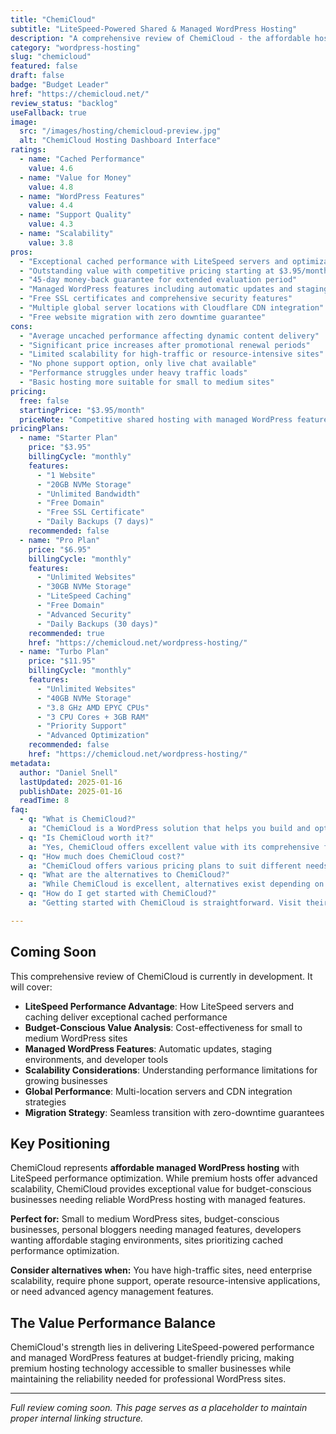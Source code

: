 ```yaml
---
title: "ChemiCloud"
subtitle: "LiteSpeed-Powered Shared & Managed WordPress Hosting"
description: "A comprehensive review of ChemiCloud - the affordable hosting provider offering LiteSpeed servers, managed WordPress features, and 45-day money-back guarantee for budget-conscious businesses seeking reliable performance."
category: "wordpress-hosting"
slug: "chemicloud"
featured: false
draft: false
badge: "Budget Leader"
href: "https://chemicloud.net/"
review_status: "backlog"
useFallback: true
image:
  src: "/images/hosting/chemicloud-preview.jpg"
  alt: "ChemiCloud Hosting Dashboard Interface"
ratings:
  - name: "Cached Performance"
    value: 4.6
  - name: "Value for Money"
    value: 4.8
  - name: "WordPress Features"
    value: 4.4
  - name: "Support Quality"
    value: 4.3
  - name: "Scalability"
    value: 3.8
pros:
  - "Exceptional cached performance with LiteSpeed servers and optimization"
  - "Outstanding value with competitive pricing starting at $3.95/month"
  - "45-day money-back guarantee for extended evaluation period"
  - "Managed WordPress features including automatic updates and staging"
  - "Free SSL certificates and comprehensive security features"
  - "Multiple global server locations with Cloudflare CDN integration"
  - "Free website migration with zero downtime guarantee"
cons:
  - "Average uncached performance affecting dynamic content delivery"
  - "Significant price increases after promotional renewal periods"
  - "Limited scalability for high-traffic or resource-intensive sites"
  - "No phone support option, only live chat available"
  - "Performance struggles under heavy traffic loads"
  - "Basic hosting more suitable for small to medium sites"
pricing:
  free: false
  startingPrice: "$3.95/month"
  priceNote: "Competitive shared hosting with managed WordPress features, renewal rates increase significantly"
pricingPlans:
  - name: "Starter Plan"
    price: "$3.95"
    billingCycle: "monthly"
    features:
      - "1 Website"
      - "20GB NVMe Storage"
      - "Unlimited Bandwidth"
      - "Free Domain"
      - "Free SSL Certificate"
      - "Daily Backups (7 days)"
    recommended: false
  - name: "Pro Plan"
    price: "$6.95"
    billingCycle: "monthly"
    features:
      - "Unlimited Websites"
      - "30GB NVMe Storage"
      - "LiteSpeed Caching"
      - "Free Domain"
      - "Advanced Security"
      - "Daily Backups (30 days)"
    recommended: true
    href: "https://chemicloud.net/wordpress-hosting/"
  - name: "Turbo Plan"
    price: "$11.95"
    billingCycle: "monthly"
    features:
      - "Unlimited Websites"
      - "40GB NVMe Storage"
      - "3.8 GHz AMD EPYC CPUs"
      - "3 CPU Cores + 3GB RAM"
      - "Priority Support"
      - "Advanced Optimization"
    recommended: false
    href: "https://chemicloud.net/wordpress-hosting/"
metadata:
  author: "Daniel Snell"
  lastUpdated: 2025-01-16
  publishDate: 2025-01-16
  readTime: 8
faq:
  - q: "What is ChemiCloud?"
    a: "ChemiCloud is a WordPress solution that helps you build and optimize your website with powerful features and excellent performance."
  - q: "Is ChemiCloud worth it?"
    a: "Yes, ChemiCloud offers excellent value with its comprehensive feature set, regular updates, and reliable support. It's a solid investment for serious WordPress users."
  - q: "How much does ChemiCloud cost?"
    a: "ChemiCloud offers various pricing plans to suit different needs. Check their official website for current pricing and special offers."
  - q: "What are the alternatives to ChemiCloud?"
    a: "While ChemiCloud is excellent, alternatives exist depending on your specific needs. Consider your requirements for features, budget, and ease of use when comparing options."
  - q: "How do I get started with ChemiCloud?"
    a: "Getting started with ChemiCloud is straightforward. Visit their official website, choose a plan that fits your needs, and follow their setup documentation or tutorials."

---
```


## Coming Soon

This comprehensive review of ChemiCloud is currently in development. It will cover:

- **LiteSpeed Performance Advantage**: How LiteSpeed servers and caching deliver exceptional cached performance
- **Budget-Conscious Value Analysis**: Cost-effectiveness for small to medium WordPress sites
- **Managed WordPress Features**: Automatic updates, staging environments, and developer tools
- **Scalability Considerations**: Understanding performance limitations for growing businesses
- **Global Performance**: Multi-location servers and CDN integration strategies
- **Migration Strategy**: Seamless transition with zero-downtime guarantees

## Key Positioning

ChemiCloud represents **affordable managed WordPress hosting** with LiteSpeed performance optimization. While premium hosts offer advanced scalability, ChemiCloud provides exceptional value for budget-conscious businesses needing reliable WordPress hosting with managed features.

**Perfect for:** Small to medium WordPress sites, budget-conscious businesses, personal bloggers needing managed features, developers wanting affordable staging environments, sites prioritizing cached performance optimization.

**Consider alternatives when:** You have high-traffic sites, need enterprise scalability, require phone support, operate resource-intensive applications, or need advanced agency management features.

## The Value Performance Balance

ChemiCloud's strength lies in delivering LiteSpeed-powered performance and managed WordPress features at budget-friendly pricing, making premium hosting technology accessible to smaller businesses while maintaining the reliability needed for professional WordPress sites.

---

*Full review coming soon. This page serves as a placeholder to maintain proper internal linking structure.*